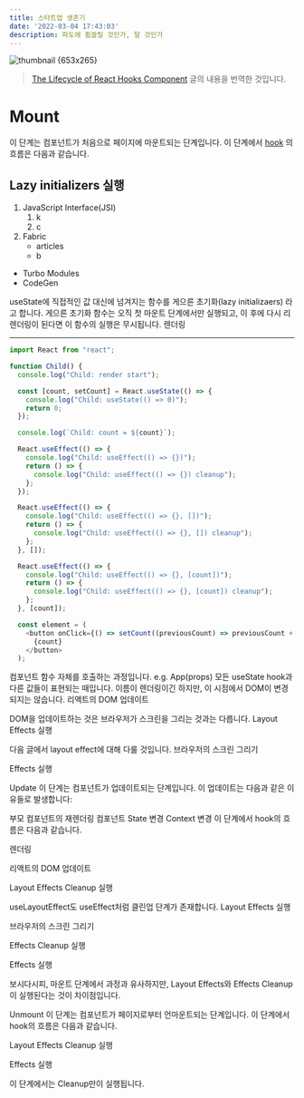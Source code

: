 ```yaml
---
title: 스타트업 생존기
date: '2022-03-04 17:43:03'
description: 파도에 휩쓸릴 것인가, 탈 것인가
---
```


![thumbnail {653x265}](/assets/articles/react-thumbnail.png 'This is a thumbnail')

> [The Lifecycle of React Hooks Component](https://blog.bhanuteja.dev/the-lifecycle-of-react-hooks-component) 글의 내용을 번역한 것입니다.

# Mount

이 단계는 컴포넌트가 처음으로 페이지에 마운트되는 단계입니다. 이 단계에서 <a href="https://moonerd.dev" target="_blank">hook</a> 의 흐름은 다음과 같습니다.

## Lazy initializers 실행

1. JavaScript Interface(JSI)
   1. k
   2. c
2. Fabric
   - articles
   - b

- Turbo Modules
- CodeGen

useState에 직접적인 값 대신에 넘겨지는 함수를 게으른 초기화(lazy initializaers) 라고 합니다. 게으른 초기화 함수는 오직 첫 마운트 단계에서만 실행되고, 이 후에 다시 리렌더링이 된다면 이 함수의 실행은 무시됩니다.
렌더링

---

```ts
import React from "react";

function Child() {
  console.log("Child: render start");

  const [count, setCount] = React.useState(() => {
    console.log("Child: useState(() => 0)");
    return 0;
  });

  console.log(`Child: count = ${count}`);

  React.useEffect(() => {
    console.log("Child: useEffect(() => {})");
    return () => {
      console.log("Child: useEffect(() => {}) cleanup");
    };
  });

  React.useEffect(() => {
    console.log("Child: useEffect(() => {}, [])");
    return () => {
      console.log("Child: useEffect(() => {}, []) cleanup");
    };
  }, []);

  React.useEffect(() => {
    console.log("Child: useEffect(() => {}, [count])");
    return () => {
      console.log("Child: useEffect(() => {}, [count]) cleanup");
    };
  }, [count]);

  const element = (
    <button onClick={() => setCount((previousCount) => previousCount + 1)}>
      {count}
    </button>
  );
```

컴포넌트 함수 자체를 호출하는 과정입니다. e.g. App(props)
모든 useState hook과 다른 값들이 표현되는 때입니다.
이름이 렌더링이긴 하지만, 이 시점에서 DOM이 변경되지는 않습니다.
리액트의 DOM 업데이트

DOM을 업데이트하는 것은 브라우저가 스크린을 그리는 것과는 다릅니다.
Layout Effects 실행

다음 글에서 layout effect에 대해 다룰 것입니다.
브라우저의 스크린 그리기

Effects 실행

Update
이 단계는 컴포넌트가 업데이트되는 단계입니다. 이 업데이트는 다음과 같은 이유들로 발생합니다:

부모 컴포넌트의 재렌더링
컴포넌트 State 변경
Context 변경
이 단계에서 hook의 흐름은 다음과 같습니다.

렌더링

리액트의 DOM 업데이트

Layout Effects Cleanup 실행

useLayoutEffect도 useEffect처럼 클린업 단계가 존재합니다.
Layout Effects 실행

브라우저의 스크린 그리기

Effects Cleanup 실행

Effects 실행

보시다시피, 마운트 단계에서 과정과 유사하지만, Layout Effects와 Effects Cleanup이 실행된다는 것이 차이점입니다.

Unmount
이 단계는 컴포넌트가 페이지로부터 언마운트되는 단계입니다. 이 단계에서 hook의 흐름은 다음과 같습니다.

Layout Effects Cleanup 실행

Effects 실행

이 단계에서는 Cleanup만이 실행됩니다.
